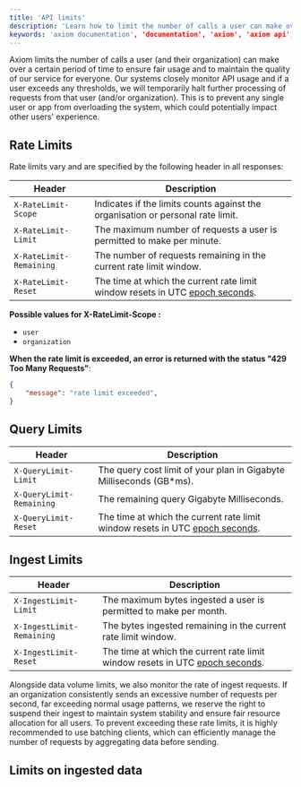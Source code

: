 ```yaml
---
title: 'API limits'
description: 'Learn how to limit the number of calls a user can make over a certain period of time.'
keywords: 'axiom documentation', 'documentation', 'axiom', 'axiom api', 'rest api', 'rest', 'rate limits', 'user', 'organization', 'query limits', 'ingest limits', 'requests', 'reset', 'scope', 'message'
---
```



Axiom limits the number of calls a user (and their organization) can make over a certain period
of time to ensure fair usage and to maintain the quality of our service for everyone.
Our systems closely monitor API usage and if a user exceeds any thresholds, we will
temporarily halt further processing of requests from that user (and/or organization).
This is to prevent any single user or app from overloading the system,
which could potentially impact other users' experience.

## Rate Limits

Rate limits vary and are specified by the following header in all responses:

| Header                  | Description                                                                                                             |
| ----------------------- | ----------------------------------------------------------------------------------------------------------------------- |
| `X-RateLimit-Scope`     | Indicates if the limits counts against the organisation or personal rate limit.                                         |
| `X-RateLimit-Limit`     | The maximum number of requests a user is permitted to make per minute.                                                     |
| `X-RateLimit-Remaining` | The number of requests remaining in the current rate limit window.                                                      |
| `X-RateLimit-Reset`     | The time at which the current rate limit window resets in UTC [epoch seconds](https://en.wikipedia.org/wiki/Unix_time). |

**Possible values for X-RateLimit-Scope :**

- `user`
- `organization`

**When the rate limit is exceeded, an error is returned with the status "429 Too Many Requests"**:

```json
{
    "message": "rate limit exceeded",
}
```

## Query Limits

| Header                   | Description                                                                                                             |
| ------------------------ | ----------------------------------------------------------------------------------------------------------------------- |
| `X-QueryLimit-Limit`     | The query cost limit of your plan in Gigabyte Milliseconds (GB*ms).                                                     |
| `X-QueryLimit-Remaining` | The remaining query Gigabyte Milliseconds.                                                                              |
| `X-QueryLimit-Reset`     | The time at which the current rate limit window resets in UTC [epoch seconds](https://en.wikipedia.org/wiki/Unix_time). |

## Ingest Limits

| Header                    | Description                                                                                                             |
| ------------------------- | ----------------------------------------------------------------------------------------------------------------------- |
| `X-IngestLimit-Limit`     | The maximum bytes ingested a user is permitted to make per month.                                                       |
| `X-IngestLimit-Remaining` | The bytes ingested remaining in the current rate limit window.                                                          |
| `X-IngestLimit-Reset`     | The time at which the current rate limit window resets in UTC [epoch seconds](https://en.wikipedia.org/wiki/Unix_time). |

Alongside data volume limits, we also monitor the rate of ingest requests.
If an organization consistently sends an excessive number of requests per second,
far exceeding normal usage patterns, we reserve the right to suspend their ingest
to maintain system stability and ensure fair resource allocation for all users.
To prevent exceeding these rate limits, it is highly recommended to use batching clients,
which can efficiently manage the number of requests by aggregating data before sending.

## Limits on ingested data

<IngestDataLimits />